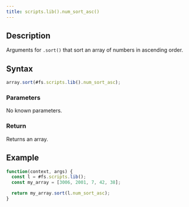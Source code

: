 ```yaml
---
title: scripts.lib().num_sort_asc()
---
```


## Description

Arguments for `.sort()` that sort an array of numbers in ascending order.

## Syntax

```js
array.sort(#fs.scripts.lib().num_sort_asc);
```

### Parameters

No known parameters.

### Return

Returns an array.

## Example

```js
function(context, args) {
  const l = #fs.scripts.lib();
  const my_array = [3006, 2001, 7, 42, 38];

  return my_array.sort(l.num_sort_asc);
}
```

